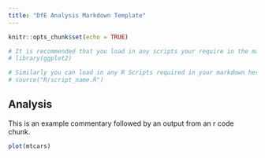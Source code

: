 ```yaml
---
title: "DfE Analysis Markdown Template"
---
```


```r
knitr::opts_chunk$set(echo = TRUE)

# It is recommended that you load in any scripts your require in the markdown here. E.g:
# library(ggplot2)

# Similarly you can load in any R Scripts required in your markdown here. E.g:
# source("R/script_name.R")
```

## Analysis

This is an example commentary followed by an output from an r code chunk.

```r
plot(mtcars)
```

